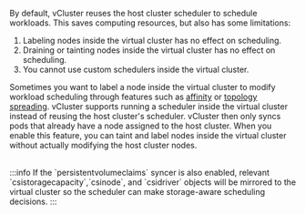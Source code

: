 By default, vCluster reuses the host cluster scheduler to schedule workloads. This saves computing resources, but also has some limitations:

1. Labeling nodes inside the virtual cluster has no effect on scheduling.
2. Draining or tainting nodes inside the virtual cluster has no effect on scheduling.
3. You cannot use custom schedulers inside the virtual cluster.

Sometimes you want to label a node inside the virtual cluster to modify workload scheduling through features such as [affinity](https://kubernetes.io/docs/concepts/scheduling-eviction/assign-pod-node/#affinity-and-anti-affinity) or [topology spreading](https://kubernetes.io/docs/concepts/workloads/pods/pod-topology-spread-constraints/). vCluster supports running a scheduler inside the virtual cluster instead of reusing the host cluster's scheduler. vCluster then only syncs pods that already have a node assigned to the host cluster. When you enable this feature, you can taint and label nodes inside the virtual cluster without actually modifying the host cluster nodes.

<br/>
:::info
If the `persistentvolumeclaims` syncer is also enabled, relevant `csistoragecapacity`,`csinode`, and `csidriver` objects will be mirrored to the virtual cluster so the scheduler can make storage-aware scheduling decisions.
:::